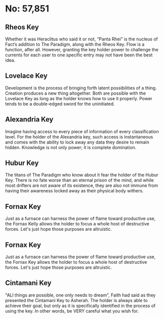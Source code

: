 
# No: 57,851

## Rheos Key

Whether it was Heraclitus who said it or not, “Panta Rhei” is the nucleus of Fact’s addition to The Paradigm, along with the Rheos Key. Flow is a function, after all. However, granting the key holder power to challenge the currents for each user to one specific entry may not have been the best idea.

## Lovelace Key

Development is the process of bringing forth latent possibilities of a thing. Creation produces a new thing altogether. Both are possible with the Lovelace Key as long as the holder knows how to use it properly. Power tends to be a double-edged sword for the uninitiated.

## Alexandria Key

Imagine having access to every piece of information of every classification level. For the holder of the Alexandria key, such access is instantaneous and comes with the ability to lock away any data they desire to remain hidden. Knowledge is not only power; it is complete domination.

## Hubur Key

The titans of The Paradigm who know about it fear the holder of the Hubur Key. There is no fate worse than an eternal prison of the mind, and while most drifters are not aware of its existence, they are also not immune from having their awareness locked away as their physical body withers.

## Fornax Key

Just as a furnace can harness the power of flame toward productive use, the Fornax Kelly allows the holder to focus a whole host of destructive forces. Let's just hope those purposes are altruistic.

## Fornax Key

Just as a furnace can harness the power of flame toward productive use, the Fornax Key allows the holder to focus a whole host of destructive forces. Let's just hope those purposes are altruistic.

## Cintamani Key

"ALl things are possible, one only needs to dream", Faith had said as they presented the Cintamani Key to Asherah. The holder is always able to achieve their goal, but only as it is specifically identified in the process of using the key. In other words, be VERY careful what you wish for.


